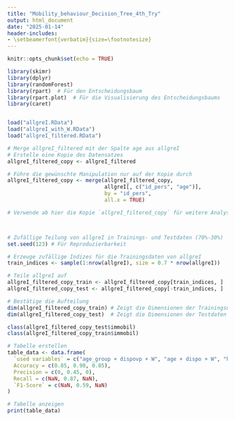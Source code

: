 ---
title: "Mobility_behaviour_Decision_Tree_4th_Try"
output: html_document
date: "2025-01-14"
header-includes:
- \setbeamerfont{verbatim}{size=\footnotesize}
---

```{r setup-tree3, include=FALSE}
knitr::opts_chunk$set(echo = TRUE)
```

```{r cars-tree3, include=FALSE}

library(skimr)
library(dplyr)
library(randomForest)
library(rpart)  # Für den Entscheidungsbaum
library(rpart.plot)  # Für die Visualisierung des Entscheidungsbaums
library(caret)


load("allgreI.RData") 
load("allgreI_with_W.RData")
load("allgreI_filtered.RData")

# Merge allgreI_filtered mit der Spalte age aus allgreI
# Erstelle eine Kopie des Datensatzes
allgreI_filtered_copy <- allgreI_filtered

# Führe die gewünschte Manipulation nur auf der Kopie durch
allgreI_filtered_copy <- merge(allgreI_filtered_copy, 
                               allgreI[, c("id_pers", "age")], 
                               by = "id_pers", 
                               all.x = TRUE)

# Verwende ab hier die Kopie `allgreI_filtered_copy` für weitere Analysen



# Zufällige Teilung von allgreI in Trainings- und Testdaten (70%-30%)
set.seed(123) # Für Reproduzierbarkeit

# Erzeuge zufällige Indizes für die Trainingsdaten von allgreI
train_indices <- sample(1:nrow(allgreI), size = 0.7 * nrow(allgreI))

# Teile allgreI auf
allgreI_filtered_copy_train <- allgreI_filtered_copy[train_indices, ]
allgreI_filtered_copy_test <- allgreI_filtered_copy[-train_indices, ]

# Bestätige die Aufteilung
dim(allgreI_filtered_copy_train) # Zeigt die Dimensionen der Trainingsdaten
dim(allgreI_filtered_copy_test)  # Zeigt die Dimensionen der Testdaten

class(allgreI_filtered_copy_test$immobil)
class(allgreI_filtered_copy_train$immobil)
```


\tiny
```{r, echo=FALSE}
# Tabelle erstellen
table_data <- data.frame(
  `used variables` = c("age_group + dispovp + W", "age + dispo + W", "has_car + OCCU1 + W"),
  Accuracy = c(0.85, 0.90, 0.85),
  Precision = c(0, 0.45, 0),
  Recall = c(NaN, 0.87, NaN),
  `F1-Score` = c(NaN, 0.59, NaN)
)

# Tabelle anzeigen
print(table_data)
```


